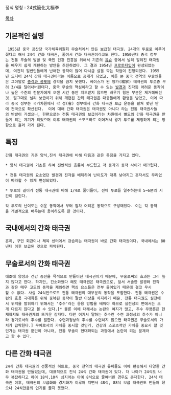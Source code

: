 정식 명칭 : 24式簡化太極拳

[[목차]]


== 기본적인 설명 ==


  1955년 중국 공산당 국가체육위원회 무술처에서 만든 보급형 태극권. 24개의 투로로 이루어졌다고 해서 24식 간화 태극권, 줄여서 간화 태극권이라고도 한다. 1950년대 중국 정부는 전통 무술의 발굴 및 국민 건강 진흥을 위해서 기존의 [[유슈]] 중에서 널리 알려진 태극권을 배우기 쉽게 개편하는 방안을 추진하였다. 그 결과 1954년 [[프로토타입]]이 완성되었는데, 여전히 일반인들에게 난해한 동작이 많어 다시금 살을 깍는 작업이 진행되었다. 1955년 드디어 24식 간화 태극권이라는 이름으로 공개가 되었고, 이를 본 중국 전역의 무술인들은 그야말로 [[충격과 공포]]에 경악을 금치 못했다. 베이스가 된 양가(楊家) 태극권의 투로중 무려 3/4을 덜어내버린데다, 중국 무술의 핵심이라고 할 수 있는 [[발경]]과 진각등 어려운 동작이나 높은 수준의 전문가에게 오랜 시간 동안 지도받지 않으면 배우기 힘든 부분은 제거해버린것. 말그대로 널리 보급하기 위해 개편된 간화 태극권은 대중들에게 환영을 받았고, 이에 따라 중국 정부는 국가차원에서 각 성(省) 정부에서 간화 태극권 보급 운동을 펼쳐 몇년 만에 전국으로 확산된다.  이에 대해 간화 태극권은 태극권도 아니다 라는 전통 태극권사들의 반발이 거셌으나, 한편으로는 전통 태극권의 보급이라는 차원에서 별도의 간화 태극권을 만들게 되는 계기가 되었으며 이후 태극권의 스포츠화로 이어져서 경기 투로를 제정하게 되는 방향으로 흘러 가게 된다. 

== 특징 ==

 간화 태극권의 기존 양식,진식 태극권에 비해 다음과 같은 특징을 가지고 있다.

 * 양식 태극권에 기초를 하여 전반적인 흐름이 부드럽고 각 동작과 동작 사이가 매끄럽다. 

 * 전통 태극권의 요소였던 발경과 진각을 배제하여 난이도가 대폭 낮아지고 혼자서도 무리없이 따라할 수 있게 편성되었다.

 * 투로의 길이가 전통 태극권에 비해 1/4로 줄어들어, 전체 투로를 일주하는데 5~6분의 시간이 걸린다.


 각 투로의 난이도는 쉬운 동작에서 부터 점차 어려운 동작으로 구성돼있다. 이는 각 동작을 개별적으로 배우는데 용이하도록 한 것이다.


== 국내에서의 간화 태극권 ==

 흔히, 구민 회관이나 체육 센터에서 강습하는 태극권이 바로 간화 태극권이다. 국내에서는 80년대 이후 보급된 것으로 파악된다. 


== 무술로서의 간화 태극권 ==

 애초에 양생과 건강 증진을 목적으로 만들어진 태극권이기 때문에, 무술로써의 효과는 그리 높지 않다고 한다. 하지만, 간소화했다 해도 태극권은 태극권으로, 앞서 서술한 발경와 진각과 같은 매우 고도의 동작을 제외하면 핵심 요소들은 전부 들어있기 때문에 결코 무시할 수 없다. 사실 24식만으로도 전통 태극권의 대부분의 동작을 포함한다. 전통 태극권은 수련의 효용 극대화를 위해 중복된 동작이 절반 이상을 차지하기 때문. 전통 태극권도 실전에서 위력을 발휘하기 위해서는 '추수'라는 응용 방법을 배워야 하므로 실전성의 면에서는 크게 다르지 않다고 볼 수 있다.[* 물론 이에 대해서는 논란의 여지가 많고, 추수 무용론은 현재까지도 태극권계의 뜨거운 감자다. 다만 여기서 말하는 추수란 수련 과정상의 추수가 아니라 경기로서의 추수를 말한다. 수련과정상의 추수를 수련하지 않으면 태극권은 무술로서의 가치가 급락한다.] 무예로서의 가치를 중시할 것인가, 건강과 스포츠적인 가치를 중요시 할 것인가는 태극권 뿐만이 아니라, 전통 무술이 현대화되는 과정에서 논란이 되는 문제라고 할 수 있다. 

== 다른 간화 태극권 ==

 24식 간화 태극권의 선풍적인 히트로, 중국 전역의 태극권 유파들도 이에 편승해서 다양한 간화 태극권을 만들었는데, 대표적으로 진식 24식 간화 태극권이 있다. 더 나아가 24식도 너무 복잡하다고 하여 18식,10식 심지어는 아예 8식으로 줄여버린 경우도 존재한다. 24식 태극권 이후, 태극권의 보급화와 경기화가 이루어 지면서 48식, 88식 보급 태극권도 만들어 졌으나 24식만큼의 인기를 끌지 못했다. 
